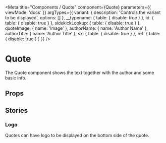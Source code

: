 <!-- Quote.stories.mdx -->



<Meta
  title="Components / Quote"
  component={Quote}
  parameters={{
    viewMode: 'docs'
  }}
  argTypes={{
    variant: {
      description: 'Controls the variant to be displayed',
      options: []
    },
    __typename: { table: { disable: true } },
    id: { table: { disable: true } },
    sidekickLookup: { table: { disable: true } },
    quoteImage: { name: 'Image' },
    authorName: { name: 'Author Name' },
    authorTitle: { name: 'Author Title' },
    sx: { table: { disable: true } },
    ref: { table: { disable: true } }
  }}
/>


# Quote

The Quote component shows the text together with the author and some basic info.

<Canvas>
  <Story name="base" args={{ ...mockQuoteBase(), logo: undefined }} />
</Canvas>

## Props

<ArgsTable story="base" />

## Stories

### Logo

Quotes can have logo to be displayed on the bottom side of the quote.

<Canvas>
  <Story name="with-logo" args={quoteMock()} />
</Canvas>
